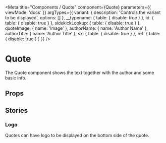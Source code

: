 <!-- Quote.stories.mdx -->



<Meta
  title="Components / Quote"
  component={Quote}
  parameters={{
    viewMode: 'docs'
  }}
  argTypes={{
    variant: {
      description: 'Controls the variant to be displayed',
      options: []
    },
    __typename: { table: { disable: true } },
    id: { table: { disable: true } },
    sidekickLookup: { table: { disable: true } },
    quoteImage: { name: 'Image' },
    authorName: { name: 'Author Name' },
    authorTitle: { name: 'Author Title' },
    sx: { table: { disable: true } },
    ref: { table: { disable: true } }
  }}
/>


# Quote

The Quote component shows the text together with the author and some basic info.

<Canvas>
  <Story name="base" args={{ ...mockQuoteBase(), logo: undefined }} />
</Canvas>

## Props

<ArgsTable story="base" />

## Stories

### Logo

Quotes can have logo to be displayed on the bottom side of the quote.

<Canvas>
  <Story name="with-logo" args={quoteMock()} />
</Canvas>
